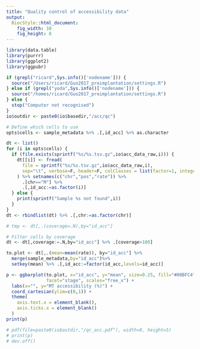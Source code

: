 ```yaml
---
title: "Quality control of accessibility data"
output: 
  BiocStyle::html_document: 
    fig_width: 10
    fig_height: 8
---
```


```r
library(data.table)
library(purrr)
library(ggplot2)
library(ggpubr)
```

```r
if (grepl("ricard",Sys.info()['nodename'])) {
  source("/Users/ricard/Guo2017_preimplantation/settings.R")
} else if (grepl("yoda",Sys.info()['nodename'])) {
  source("/homes/ricard/Guo2017_preimplantation/settings.R")
} else {
  stop("Computer not recognised")
}
io$outdir <- paste0(io$basedir,"/acc/qc")

# Define which cells to use
opts$cells <- sample_metadata %>% .[,id_acc] %>% as.character
```

<!-- Load accessibility data -->
```r
dt <- list()
for (i in opts$cells) {
  if (file.exists(sprintf("%s/%s.tsv.gz",io$acc_data_raw,i))) {
    dt[[i]] <- fread(
      file = sprintf("%s/%s.tsv.gz",io$acc_data_raw,i), 
      sep="\t", verbose=F, header=F, colClasses = list(factor=1, integer=2, numeric=3)
    ) %>% setnames(c("chr","pos","rate")) %>%
      .[chr=="M"] %>%
      .[,id_acc:=as.factor(i)]
  } else {
    print(sprintf("Sample %s not found",i))
  }
}
dt <- rbindlist(dt) %>% .[,chr:=as.factor(chr)]
```

<!-- Bar plots of average MT accessibility rate per cell -->

```r
# tmp <- dt[,.(coverage=.N),by="id_acc"]
```

```r
# Filter cells by coverage
dt <- dt[,coverage:=.N,by="id_acc"] %>% .[coverage>100]
```

```r
to.plot <- dt[,.(mean=mean(rate)), by="id_acc"] %>%
  merge(sample_metadata,by="id_acc")%>% 
  setkey(mean) %>% .[,id_acc:=factor(id_acc,levels=id_acc)]

p <- ggbarplot(to.plot, x="id_acc", y="mean", size=0.25, fill="#00BFC4", 
               facet="stage", scales="free_x") +
  labs(x="", y="MT accessibility (%)") +
  coord_cartesian(ylim=c(0,1)) +
  theme(
    axis.text.x = element_blank(),
    axis.ticks.x = element_blank()
  )
print(p)

# pdf(file=paste0(io$outdir,"/qc_acc.pdf"), width=8, height=5)
# print(p)
# dev.off()
```
